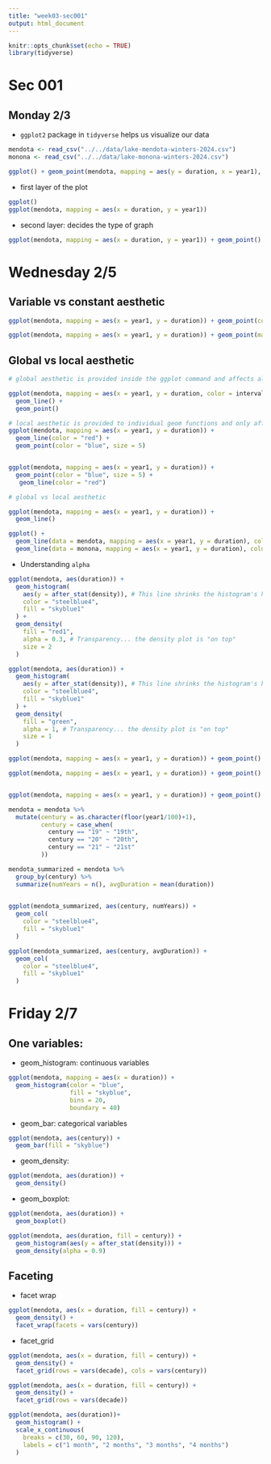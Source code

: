 ```yaml
---
title: "week03-sec001"
output: html_document
---
```


```r
knitr::opts_chunk$set(echo = TRUE)
library(tidyverse)
```

# Sec 001

## Monday 2/3

- `ggplot2` package in `tidyverse` helps us visualize our data

```r
mendota <- read_csv("../../data/lake-mendota-winters-2024.csv")
monona <- read_csv("../../data/lake-monona-winters-2024.csv")
```


```r
ggplot() + geom_point(mendota, mapping = aes(y = duration, x = year1), color = "red") + geom_point(monona, mapping = aes(y = duration, x = year1), color = "blue")
```

- first layer of the plot

```r
ggplot()
ggplot(mendota, mapping = aes(x = duration, y = year1))
```


- second layer: decides the type of graph

```r
ggplot(mendota, mapping = aes(x = duration, y = year1)) + geom_point()
```

# Wednesday 2/5

## Variable vs constant aesthetic

```r
ggplot(mendota, mapping = aes(x = year1, y = duration)) + geom_point(color = "red", size = 5) # constant aesthetic is that aesrhetic that remains constant for all points or data values in the graph (color, shape, size)

ggplot(mendota, mapping = aes(x = year1, y = duration)) + geom_point(mapping = aes(color = intervals, size = intervals)) # variable aesthetic that is taken from the dataset and varies for the points on the graph
```

## Global vs local aesthetic

```r
# global aesthetic is provided inside the ggplot command and affects all the functions following it

ggplot(mendota, mapping = aes(x = year1, y = duration, color = intervals)) +
  geom_line() +
  geom_point()

# local aesthetic is provided to individual geom functions and only affects the respective geom function
ggplot(mendota, mapping = aes(x = year1, y = duration)) +
  geom_line(color = "red") +
  geom_point(color = "blue", size = 5)


ggplot(mendota, mapping = aes(x = year1, y = duration)) +
  geom_point(color = "blue", size = 5) +
   geom_line(color = "red") 
```


```r
# global vs local aesthetic

ggplot(mendota, mapping = aes(x = year1, y = duration)) +
  geom_line()

ggplot() +
  geom_line(data = mendota, mapping = aes(x = year1, y = duration), color = "red") +
  geom_line(data = monona, mapping = aes(x = year1, y = duration), color = "blue")
```

- Understanding `alpha`

```r
ggplot(mendota, aes(duration)) +
  geom_histogram(
    aes(y = after_stat(density)), # This line shrinks the histogram's height to be on the same scale as geom_density; out of scope of this course, no need to worry about it
    color = "steelblue4",
    fill = "skyblue1"
  ) +
  geom_density(
    fill = "red1",
    alpha = 0.3, # Transparency... the density plot is "on top"
    size = 2
  )  

ggplot(mendota, aes(duration)) +
  geom_histogram(
    aes(y = after_stat(density)), # This line shrinks the histogram's height to be on the same scale as geom_density; out of scope of this course, no need to worry about it
    color = "steelblue4",
    fill = "skyblue1"
  ) +
  geom_density(
    fill = "green",
    alpha = 1, # Transparency... the density plot is "on top"
    size = 1
  ) 

```



```r
ggplot(mendota, mapping = aes(x = year1, y = duration)) + geom_point() + geom_smooth()

ggplot(mendota, mapping = aes(x = year1, y = duration)) + geom_point() + geom_smooth(method = "lm")


ggplot(mendota, mapping = aes(x = year1, y = duration)) + geom_point() + geom_smooth(method = "lm", se = FALSE)
```


```r
mendota = mendota %>% 
  mutate(century = as.character(floor(year1/100)+1),
         century = case_when(
           century == "19" ~ "19th",
           century == "20" ~ "20th",
           century == "21" ~ "21st"
         ))

mendota_summarized = mendota %>% 
  group_by(century) %>% 
  summarize(numYears = n(), avgDuration = mean(duration)) 
  

ggplot(mendota_summarized, aes(century, numYears)) +
  geom_col(
    color = "steelblue4",
    fill = "skyblue1"
  )

ggplot(mendota_summarized, aes(century, avgDuration)) +
  geom_col(
    color = "steelblue4",
    fill = "skyblue1"
  )
```

# Friday 2/7

## One variables:

- geom_histogram: continuous variables

```r
ggplot(mendota, mapping = aes(x = duration)) + 
  geom_histogram(color = "blue",
                 fill = "skyblue",
                 bins = 20,
                 boundary = 40)
```


- geom_bar: categorical variables

```r
ggplot(mendota, aes(century)) +
  geom_bar(fill = "skyblue")
```

- geom_density: 

```r
ggplot(mendota, aes(duration)) +
  geom_density()
```

- geom_boxplot:

```r
ggplot(mendota, aes(duration)) +
  geom_boxplot()
```

```r
ggplot(mendota, aes(duration, fill = century)) +
  geom_histogram(aes(y = after_stat(density))) +
  geom_density(alpha = 0.9)
```

## Faceting

- facet wrap

```r
ggplot(mendota, aes(x = duration, fill = century)) +
  geom_density() +
  facet_wrap(facets = vars(century))
```

- facet_grid

```r
ggplot(mendota, aes(x = duration, fill = century)) +
  geom_density() +
  facet_grid(rows = vars(decade), cols = vars(century))

ggplot(mendota, aes(x = duration, fill = century)) +
  geom_density() +
  facet_grid(rows = vars(decade))
```

```r
ggplot(mendota, aes(duration))+
  geom_histogram() +
  scale_x_continuous(
    breaks = c(30, 60, 90, 120),
    labels = c("1 month", "2 months", "3 months", "4 months")
  )
```














